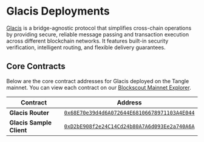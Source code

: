 # Glacis Deployments

[Glacis](https://glacislabs.com/) is a bridge-agnostic protocol that simplifies cross-chain operations by providing secure, reliable message passing and transaction execution across different blockchain networks. It features built-in security verification, intelligent routing, and flexible delivery guarantees.

## Core Contracts

Below are the core contract addresses for Glacis deployed on the Tangle mainnet. You can view each contract on our [Blockscout Mainnet Explorer](https://explorer.tangle.tools/).

| Contract                 | Address                                                                                                                          |
| ------------------------ | -------------------------------------------------------------------------------------------------------------------------------- |
| **Glacis Router**        | [`0x68E70e39d4d6A072644E68106678971103A4E044`](https://explorer.tangle.tools/address/0x68E70e39d4d6A072644E68106678971103A4E044) |
| **Glacis Sample Client** | [`0xD2bE908f2e24C14Cd24b80A7A6d093Ee2a740A6A`](https://explorer.tangle.tools/address/0xD2bE908f2e24C14Cd24b80A7A6d093Ee2a740A6A) |
